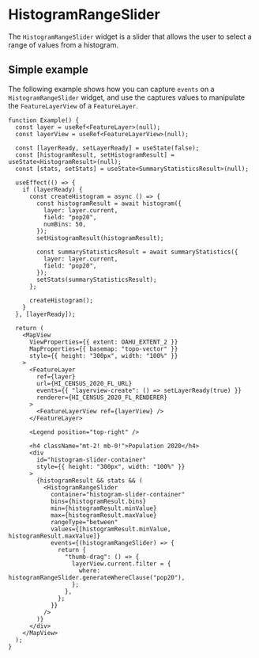 # HistogramRangeSlider

The `HistogramRangeSlider` widget is a slider that allows the user to select a range of values from a histogram.

## Simple example

The following example shows how you can capture `events` on a `HistogramRangeSlider` widget, and use the captures values to manipulate the `FeatureLayerView` of a `FeatureLayer`.

```tsx live
function Example() {
  const layer = useRef<FeatureLayer>(null);
  const layerView = useRef<FeatureLayerView>(null);

  const [layerReady, setLayerReady] = useState(false);
  const [histogramResult, setHistogramResult] = useState<HistogramResult>(null);
  const [stats, setStats] = useState<SummaryStatisticsResult>(null);

  useEffect(() => {
    if (layerReady) {
      const createHistogram = async () => {
        const histogramResult = await histogram({
          layer: layer.current,
          field: "pop20",
          numBins: 50,
        });
        setHistogramResult(histogramResult);

        const summaryStatisticsResult = await summaryStatistics({
          layer: layer.current,
          field: "pop20",
        });
        setStats(summaryStatisticsResult);
      };

      createHistogram();
    }
  }, [layerReady]);

  return (
    <MapView
      ViewProperties={{ extent: OAHU_EXTENT_2 }}
      MapProperties={{ basemap: "topo-vector" }}
      style={{ height: "300px", width: "100%" }}
    >
      <FeatureLayer
        ref={layer}
        url={HI_CENSUS_2020_FL_URL}
        events={{ "layerview-create": () => setLayerReady(true) }}
        renderer={HI_CENSUS_2020_FL_RENDERER}
      >
        <FeatureLayerView ref={layerView} />
      </FeatureLayer>

      <Legend position="top-right" />

      <h4 className="mt-2! mb-0!">Population 2020</h4>
      <div
        id="histogram-slider-container"
        style={{ height: "300px", width: "100%" }}
      >
        {histogramResult && stats && (
          <HistogramRangeSlider
            container="histogram-slider-container"
            bins={histogramResult.bins}
            min={histogramResult.minValue}
            max={histogramResult.maxValue}
            rangeType="between"
            values={[histogramResult.minValue, histogramResult.maxValue]}
            events={(histogramRangeSlider) => {
              return {
                "thumb-drag": () => {
                  layerView.current.filter = {
                    where: histogramRangeSlider.generateWhereClause("pop20"),
                  };
                },
              };
            }}
          />
        )}
      </div>
    </MapView>
  );
}
```

